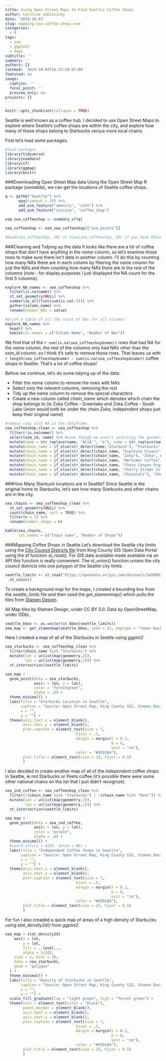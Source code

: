 ```yaml
---
title: Using Open Street Maps to Find Seattle Coffee Shops
author: Caroline Jablonicky
date: '2019-10-03'
slug: mapping-sea-coffee-shops-osm
categories:
  - R
tags:
  - osm
  - ggplot2
  - maps
subtitle: ''
summary: ''
authors: []
lastmod: '2019-10-03T16:22:29-07:00'
featured: no
image:
  caption: ''
  focal_point: ''
  preview_only: no
projects: []
---
```


```r
knitr::opts_chunk$set(collapse = TRUE)
```

Seattle is well known as a coffee hub. I decided to use Open Street Maps to explore where Seattle's coffee shops are within the city, and explore how many of these shops belong to Starbucks versus more local chains.

First let's load some packages.
```r
#load packages
library(tidyverse)
library(osmdata)
library(sf)
library(ggmap)
library(knitr)
```

###Downloading Open Street Map data
Using the Open Street Map R package (*osmdata*), we can get the locations of Seattle coffee shops.  
```r

q <- getbb("Seattle") %>%
      opq(timeout = 25) %>%
      add_osm_feature("amenity", "cafe") %>%
      add_osm_feature("cuisine", "coffee_shop")

osm_sea_coffeeshop <- osmdata_sf(q)

sea_coffeeshop <- osm_sea_coffeeshop[["osm_points"]]

#head(sea_coffeeshop, 10) or View(sea_coffeeshop, 10) if you have RStudio
```


###Cleaning and Tidying up the data
It looks like there are a lot of coffee shops that don't have anything in the *name* column, so let's examine those rows to make sure there isn't data in another column. I'll do this by counting how many NA's there are in each column by filtering the name column for just the NA's and then counting how many NA's there are in the rest of the columns (*note* - for display purposes I just displayed the NA count for the first 5 columns).
```r
explore_NA_names <- sea_coffeeshop %>%
  filter(is.na(name)) %>%
  st_set_geometry(NULL) %>%
  summarize_all(funs(sum(is.na(.)))) %>%
  gather(column_name) %>%
  rename(number_NAs = value)

#print a table of all the count of NAs for all columns
explore_NA_names %>%
  head() %>%
  kable(col.names = c("Column Name", "Number of NAs"))
```

We find that of the `r sum(is.na(sea_coffeeshop$name))` rows that had NA for the *name* column, the rest of the columns only had NA's other than the osm_id column, so I think it's safe to remove those rows. That leaves us with `r length(sea_coffeeshop$name) - sum(is.na(sea_coffeeshop$name))` coffee shops in Seattle. That's a lot of coffee shops! 

Before we continue, let's do some tidying up of the data:

- Filter the *name* column to remove the rows with NA's
- Select only the relevent columns, removing the rest
- Tidy up the *name* column to remove the special characters
- Create a new column called *chain_name* which denotes which chain the shop belongs to (ie Zoka Coffee - Greenlake and Zoka Coffee - South Lake Union would both be under the chain *Zoka*, independent shops just keep their original name)


```r
#remove rows with NA in the dataframe
sea_coffeeshop_clean <- sea_coffeeshop %>%
  filter(!is.na(name)) %>%
  select(osm_id, name) %>% #even though we aren't selecting the geometry column, b/c this is an sf object it will be automatically added to the selection
  mutate(name = str_replace(name, "Ã©|Ã¨", "e"), name = str_replace(name, "â€™", "'")) %>% #get rid of special characters in names due to apostrophe's etc 
  mutate(chain_name = if_else(str_detect(name,"Starbuck"), "Starbucks", name)) %>%
  mutate(chain_name = if_else(str_detect(chain_name, "Espresso Vivace"), "Espresso Vivace", chain_name)) %>%
  mutate(chain_name = if_else(str_detect(chain_name, "Zoka"), "Zoka", chain_name)) %>%
  mutate(chain_name = if_else(str_detect(chain_name, "Herkimer Coffee"), "Herkimer Coffee", chain_name)) %>%
  mutate(chain_name = if_else(str_detect(chain_name, "Chaco Canyon Organic"), "Chaco Canyon Organic Cafe", chain_name)) %>%
  mutate(chain_name = if_else(str_detect(chain_name, "Cherry Street Coffee"), "Cherry Street Coffee House", chain_name)) %>%
  mutate(chain_name = if_else(str_detect(chain_name, "Chocolati"), "Chocolati Cafe", chain_name)) 

```

###How Many Starbuck locations are in Seattle?
Since Seattle is the original home to Starbucks, let's see how many Starbucks and other chains are in the city. 

```r
sea_chains <- sea_coffeeshop_clean %>%
  st_set_geometry(NULL) %>%
  count(chain_name, sort = TRUE) %>%
  filter(n > 1) %>%
  rename(number_shops = n)

kable(sea_chains,
      col.names = c("Chain name", "Number of Shops"))
```

###Mapping Coffee Shops in Seattle
Let's download the Seattle city limits using the [City Council Districts file](https://hub.arcgis.com/datasets/5a500937601b4382bc0f6edfca3c9ca5_2237) from King County GIS Open Data Portal using the sf function *st_read()*. For GIS data available made available via an API this function is really convenient. The *st_union()* function unions the city council districts into one polygon of the Seattle city limits.
```r
seattle_limits <- st_read("https://opendata.arcgis.com/datasets/5a500937601b4382bc0f6edfca3c9ca5_2237.geojson") %>%
  st_union()

```

To create a background map for the maps, I created a bounding box from the *seattle_limits* file and then used the *get_stamenmap()* which pulls the tiles from [Stamen Design](http://maps.stamen.com/#watercolor/12/37.7706/-122.3782).

All Map tiles by Stamen Design, under CC BY 3.0. Data by OpenStreetMap, under ODbL.
```r
seattle_bbox <- as.vector(st_bbox(seattle_limits))
sea_map <- get_stamenmap(seattle_bbox, zoom = 12, maptype = "toner-background") %>% ggmap()
```

Here I created a map of all of the Starbucks in Seattle using *ggplot2*

```r
sea_starbucks <- sea_coffeeshop_clean %>%
  filter(chain_name %in% "Starbucks") %>%
  mutate(lat = unlist(map(geometry,2)),
         lon = unlist(map(geometry,1))) %>%
  st_intersection(seattle_limits)

sea_map +
  geom_point(data = sea_starbucks, 
             aes(x = lon, y = lat), 
             color = "forestgreen", 
             alpha = .6) +
  theme_minimal() +
  labs(title = "Starbucks Location in Seattle",
       caption = "Source: Open Street Map, King County GIS, Stamen Design",
       x = "",
       y = "") +
  theme(axis.text.x = element_blank(),
        axis.text.y = element_blank(),
        plot.caption = element_text(size = 7,
                                hjust = .5,
                                margin = margin(t = 0.2,
                                                b = 0,
                                                unit = "cm"),
                                color = "#939184"),
        plot.title = element_text(size = 15, hjust = 0.5)
        )

```

I also decided to create another map of all of the *independent* coffee shops in Seattle, ie not Starbucks or Peets coffee (it's possible there were some other national chains on the list that I just didn't recognize). 

```r
sea_ind_coffee <- sea_coffeeshop_clean %>%
  filter(!(chain_name %in% "Starbucks") | !(chain_name %in% "Peet")) %>%
  mutate(lat = unlist(map(geometry,2)),
         lon = unlist(map(geometry,1))) %>%
  st_intersection(seattle_limits)

sea_map +
  geom_point(data = sea_ind_coffee, 
             aes(x = lon, y = lat), 
             color = "purple", 
             alpha = .4) +
  theme_minimal() +
  #coord_sf(crs = 4269, datum = NA) +
  labs(title = "Independent Coffee Shops in Seattle",
       caption = "Source: Open Street Map, King County GIS, Stamen Design",
       x = "",
       y = "") +
  theme(axis.text.x = element_blank(),
        axis.text.y = element_blank(),
        plot.caption = element_text(size = 7,
                                hjust = .5,
                                margin = margin(t = 0.2,
                                                b = 0,
                                                unit = "cm"),
                                color = "#939184"),
        plot.title = element_text(size = 15, hjust = 0.5)
        )

```

For fun I also creaded a quick map of areas of a high density of Starbucks using *stat_density2d()* from *ggplot2*. 

```r
sea_map + stat_density2d(
    aes(x = lon, 
        y = lat, 
        fill = ..level.., 
        alpha = 1/20),
    size = 2, bins = 20, 
    data = sea_starbucks,
    geom = "polygon"
  ) +
  theme_minimal() +
  labs(title = "Density of Starbucks in Seattle",
       caption = "Source: Open Street Map, King County GIS, Stamen Design",
       x = "",
       y = "") +
  scale_fill_gradient(low = "light green", high = "forest green") +
  theme(text = element_text(color = "black"),
        panel.border = element_blank(),
        axis.text.x = element_blank(),
        axis.text.y = element_blank(),
        plot.caption = element_text(size = 7,
                                hjust = .5,
                                margin = margin(t = 0.2,
                                                b = 0,
                                                unit = "cm"),
                                color = "#939184"),
        plot.title = element_text(size = 15, hjust = 0.5)
        )
  
```
